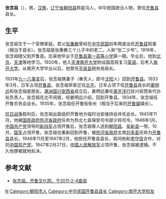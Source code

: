 {{Otheruses|other=名为张念祖的其他人物|张修德}}

'''张念祖'''（{{bd|1902年||1947年|}}），男，[[汉族|汉族]]，[[辽宁省|辽宁省]][[朝阳县|朝阳县]]照星沟人，中华民国政治人物，曾任[[开鲁县|开鲁县]]县长。

==生平==
张念祖生于一个官僚家庭。其父[[张秉彝|张秉彝]]曾经在[[中华民国|中华民国]]初年两度出任[[开鲁县|开鲁县]]知事（相当于县长）。张念祖是张秉彝三个儿子中的老二，人称“张二少爷”。1916年，张念祖随父到开鲁县。后来他毕业于[[开鲁县第一高等小学|开鲁县第一高等小学]]第一期。毕业后，他到[[北京|北京]]、[[天津|天津]]等地学习。1920年，他入[[天津|天津]][[南开大学|南开大学]]附设国高班复习[[英语|英语]]，后考入[[南开大学|南开大学]]。从南开大学毕业以后，他曾任[[平泉县|平泉县]]税务局局长。

1931年[[九一八事变|九一八事变]]后，张念祖携妻子（奉天人，即今[[沈阳|沈阳]]人）回到[[开鲁县|开鲁县]]。1933年3月，日军占领[[开鲁县|开鲁县]]，张念祖举家迁往[[北平|北平]]。日军占领下任[[开鲁县|开鲁县]]县长的[[姜明远|姜明远]]和张念祖是朋友。[[满洲国|满洲国]][[兴安西省|兴安西省]]成立后，姜明远兼任[[美孚石油|美孚洋行]]驻兴安西省代办处负责人。张念祖在北平闲居，经姜明远介绍，回到开鲁县。1934年，张念祖任开鲁农务会会长。1935年，张念祖任开鲁街街长（相当于后来的[[开鲁镇|开鲁镇]]镇长）。

[[抗日战争|抗日战争]]胜利后，张念祖出面组织开鲁地方临时治安维持会并任会长。1945年11月，他被[[国民政府|国民政府]][[热河省政府|热河省政府]]任命为热北七县保安司令部少将司令。1946年1月，[[中国共产党|中国共产党]]领导的[[新四军|新四军]]占领开鲁后，张念祖等人逃到[[朝阳县|朝阳县]]、[[阜新县|阜新县]]一带。10月，[[中華民國國軍|国军]]占领开鲁，张念祖也重新回到开鲁，被[[热河省政府|热河省政府]]主席[[刘多荃|刘多荃]]任命为[[开鲁县|开鲁县]]县长。1946年11月至1947年2月，他担任开鲁县县长，其间他和[[李守信_(1892年)|李守信]]合作，对抗[[中国共产党|中国共产党]]。1947年2月27日，[[中国人民解放军|中国人民解放军]]占领开鲁，张念祖被逮捕。不久他便被就地处决。

==参考文献==
{{reflist}}
*[http://www.klwhw.net/%28S%28cs4roj45znzfz055ecp1ls55%29A%28TH0g5sb_ywEkAAAAMDc2Yjg5YmUtOTgwMi00MTNkLTk5ZGItYzJjZTA0NDAwNmI2nEfa6nviaMgkLlUspSJOX8Li6zY1%29%29/klxwgd/zw.aspx?%B0%E6%BF%E9%B5%BC%BA%BD%C1%A5%CA%F4=91&wzid=467&%B6%D4%D3%A6%B0%E6%BF%E9=114 张念祖，开鲁文化网，于2011-2-4查阅] {{Wayback|url=http://www.klwhw.net/%28S%28cs4roj45znzfz055ecp1ls55%29A%28TH0g5sb_ywEkAAAAMDc2Yjg5YmUtOTgwMi00MTNkLTk5ZGItYzJjZTA0NDAwNmI2nEfa6nviaMgkLlUspSJOX8Li6zY1%29%29/klxwgd/zw.aspx?%B0%E6%BF%E9%B5%BC%BA%BD%C1%A5%CA%F4=91&wzid=467&%B6%D4%D3%A6%B0%E6%BF%E9=114 |date=20160304131743 }}

{{Authority control}}

{{DEFAULTSORT:Zhang张}}
[[Category:张姓|N]]
[[Category:朝阳市人|Category:朝阳市人]]
[[Category:中华民国开鲁县县长|Category:中华民国开鲁县县长]]
[[Category:南开大学校友|Category:南开大学校友]]